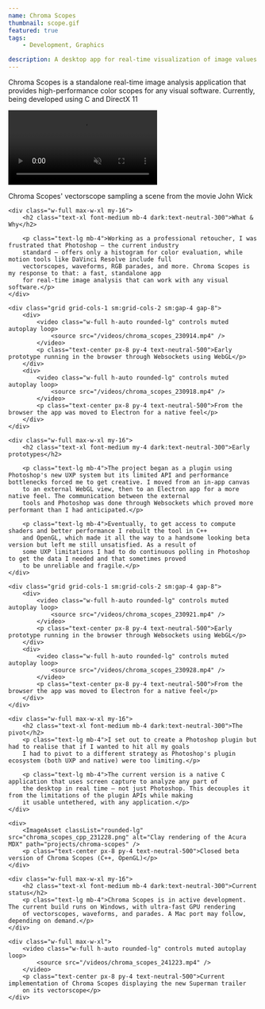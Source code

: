 ```yaml
---
name: Chroma Scopes
thumbnail: scope.gif
featured: true
tags:
    - Development, Graphics

description: A desktop app for real-time visualization of image values across multiple scopes
---
```


<div class="w-full max-w-xl mb-8">
    <p class="max-w-xl text-lg mb-8">Chroma Scopes is a standalone real-time image analysis application that provides high-performance
    color scopes for any visual software. Currently, being developed using C and DirectX 11</p>
</div>

<div class="w-full max-w-4xl mb-8 flex flex-col gap-4 items-center">
    <div>
        <video class="w-full h-auto rounded-lg" controls muted autoplay loop>
            <source src="/videos/chroma_scopes_jw.mp4" />
        </video>
        <p class="text-center px-8 py-4 text-neutral-500">Chroma Scopes' vectorscope sampling a scene from the movie John Wick</p>
    </div>

    <div class="w-full max-w-xl my-16">
        <h2 class="text-xl font-medium mb-4 dark:text-neutral-300">What & Why</h2>
    
        <p class="text-lg mb-4">Working as a professional retoucher, I was frustrated that Photoshop — the current industry
        standard — offers only a histogram for color evaluation, while motion tools like DaVinci Resolve include full
        vectorscopes, waveforms, RGB parades, and more. Chroma Scopes is my response to that: a fast, standalone app
        for real-time image analysis that can work with any visual software.</p>
    </div>

    <div class="grid grid-cols-1 sm:grid-cols-2 sm:gap-4 gap-8">
        <div>
            <video class="w-full h-auto rounded-lg" controls muted autoplay loop>
                <source src="/videos/chroma_scopes_230914.mp4" />
            </video>
            <p class="text-center px-8 py-4 text-neutral-500">Early prototype running in the browser through Websockets using WebGL</p>
        </div>
        <div>
            <video class="w-full h-auto rounded-lg" controls muted autoplay loop>
                <source src="/videos/chroma_scopes_230918.mp4" />
            </video>
            <p class="text-center px-8 py-4 text-neutral-500">From the browser the app was moved to Electron for a native feel</p>
        </div>
    </div>

    <div class="w-full max-w-xl my-16">
        <h2 class="text-xl font-medium my-4 dark:text-neutral-300">Early prototypes</h2>

        <p class="text-lg mb-4">The project began as a plugin using Photoshop's new UXP system but its limited API and performance bottlenecks forced me to get creative. I moved from an in-app canvas
        to an external WebGL view, then to an Electron app for a more native feel. The communication between the external
        tools and Photoshop was done through Websockets which proved more performant than I had anticipated.</p>
        
        <p class="text-lg mb-4">Eventually, to get access to compute shaders and better performance I rebuilt the tool in C++
        and OpenGL, which made it all the way to a handsome looking beta version but left me still unsatisfied. As a result of
        some UXP limitations I had to do continuous polling in Photoshop to get the data I needed and that sometimes proved
        to be unreliable and fragile.</p>
    </div>

    <div class="grid grid-cols-1 sm:grid-cols-2 sm:gap-4 gap-8">
        <div>
            <video class="w-full h-auto rounded-lg" controls muted autoplay loop>
                <source src="/videos/chroma_scopes_230921.mp4" />
            </video>
            <p class="text-center px-8 py-4 text-neutral-500">Early prototype running in the browser through Websockets using WebGL</p>
        </div>
        <div>
            <video class="w-full h-auto rounded-lg" controls muted autoplay loop>
                <source src="/videos/chroma_scopes_230928.mp4" />
            </video>
            <p class="text-center px-8 py-4 text-neutral-500">From the browser the app was moved to Electron for a native feel</p>
        </div>
    </div>

    <div class="w-full max-w-xl my-16">
        <h2 class="text-xl font-medium mb-4 dark:text-neutral-300">The pivot</h2>
        <p class="text-lg mb-4">I set out to create a Photoshop plugin but had to realise that if I wanted to hit all my goals
        I had to pivot to a different strategy as Photoshop's plugin ecosystem (both UXP and native) were too limiting.</p>

        <p class="text-lg mb-4">The current version is a native C application that uses screen capture to analyze any part of
        the desktop in real time — not just Photoshop. This decouples it from the limitations of the plugin APIs while making
        it usable untethered, with any application.</p>
    </div>

    <div>
        <ImageAsset classList="rounded-lg" src="chroma_scopes_cpp_231228.png" alt="Clay rendering of the Acura MDX" path="projects/chroma-scopes" />
        <p class="text-center px-8 py-4 text-neutral-500">Closed beta version of Chroma Scopes (C++, OpenGL)</p>
    </div>

    <div class="w-full max-w-xl my-16">
        <h2 class="text-xl font-medium mb-4 dark:text-neutral-300">Current status</h2>
        <p class="text-lg mb-4">Chroma Scopes is in active development. The current build runs on Windows, with ultra-fast GPU rendering
        of vectorscopes, waveforms, and parades. A Mac port may follow, depending on demand.</p>
    </div>

    <div class="w-full max-w-xl">
        <video class="w-full h-auto rounded-lg" controls muted autoplay loop>
            <source src="/videos/chroma_scopes_241223.mp4" />
        </video>
        <p class="text-center px-8 py-4 text-neutral-500">Current implementation of Chroma Scopes displaying the new Superman trailer
        on its vectorscope</p>
    </div>
</div>
